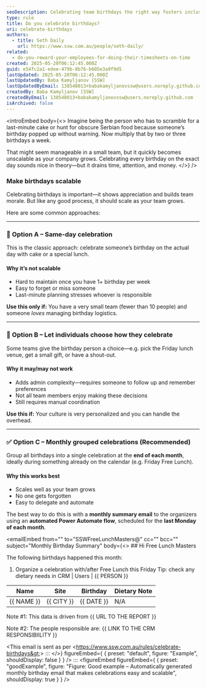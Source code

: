 ```yaml
---
seoDescription: Celebrating team birthdays the right way fosters inclusion and motivation – but not all birthday gestures are equal.
type: rule
title: Do you celebrate birthdays?
uri: celebrate-birthdays
authors:
  - title: Seth Daily
    url: https://www.ssw.com.au/people/seth-daily/
related:
  - do-you-reward-your-employees-for-doing-their-timesheets-on-time
created: 2025-05-20T06:12:45.000Z
guid: e54fc2a1-edee-479b-8b76-b605e3a9f9d5
lastUpdated: 2025-05-20T06:12:45.000Z
lastUpdatedBy: Baba Kamyljanov [SSW]
lastUpdatedByEmail: 138548013+babakamyljanovssw@users.noreply.github.com
createdBy: Baba Kamyljanov [SSW]
createdByEmail: 138548013+babakamyljanovssw@users.noreply.github.com
isArchived: false
---
```


<introEmbed
  body={<>
Imagine being the person who has to scramble for a last-minute cake or hunt for obscure Serbian food because someone’s birthday popped up without warning. Now multiply that by two or three birthdays a week.

That might seem manageable in a small team, but it quickly becomes unscalable as your company grows. Celebrating every birthday on the exact day sounds nice in theory—but it drains time, attention, and money.
  </>}
/>
### Make birthdays scalable

Celebrating birthdays is important—it shows appreciation and builds team morale. But like any good process, it should scale as your team grows.

Here are some common approaches:

---

### 🎂 Option A – Same-day celebration

This is the classic approach: celebrate someone’s birthday on the actual day with cake or a special lunch.

#### Why it’s not scalable

* Hard to maintain once you have 1+ birthday per week
* Easy to forget or miss someone
* Last-minute planning stresses whoever is responsible

**Use this only if:**
You have a very small team (fewer than 10 people) and someone *loves* managing birthday logistics.

---

### 🎁 Option B – Let individuals choose how they celebrate

Some teams give the birthday person a choice—e.g. pick the Friday lunch venue, get a small gift, or have a shout-out.

#### Why it may/may not work

* Adds admin complexity—requires someone to follow up and remember preferences
* Not all team members enjoy making these decisions
* Still requires manual coordination

**Use this if:**
Your culture is very personalized and you can handle the overhead.

---

### ✅ Option C – Monthly grouped celebrations (Recommended)

Group all birthdays into a single celebration at the **end of each month**, ideally during something already on the calendar (e.g. Friday Free Lunch).

#### Why this works best

* Scales well as your team grows
* No one gets forgotten
* Easy to delegate and automate

The best way to do this is with a **monthly summary email** to the organizers using an **automated Power Automate flow**, scheduled for the **last Monday of each month**.

<emailEmbed
  from=""
  to="SSWFreeLunchMasters@"
  cc=""
  bcc=""
  subject="Monthly Birthday Summary"
  body={<>
    ## Hi Free Lunch Masters

The following birthdays happened this month:

1. Organize a celebration with/after Free Lunch this Friday
Tip: check any dietary needs in CRM | Users | &#123;&#123; PERSON &#125;&#125;

| Name           | Site       | Birthday   | Dietary Note  |
|----------------|------------|------------|---------------|
| &#123;&#123; NAME &#125;&#125;     | &#123;&#123; CITY &#125;&#125; | &#123;&#123; DATE &#125;&#125; | N/A           |

Note #1: This data is driven from &#123;&#123; URL TO THE REPORT &#125;&#125;

Note #2: The people responsible are: &#123;&#123; LINK TO THE CRM RESPONSIBIILITY &#125;&#125;

&lt;This email is sent as per &lt;https://www.ssw.com.au/rules/celebrate-birthdays&gt;&gt;
:::
  </>}
  figureEmbed={ {
    preset: "default",
    figure: "Example",
    shouldDisplay: false
  } }
/>
:::
<figureEmbed figureEmbed={ {
  preset: "goodExample",
  figure: "Figure: Good example – Automatically generated monthly birthday email that makes celebrations easy and scalable",
  shouldDisplay: true
} } />
